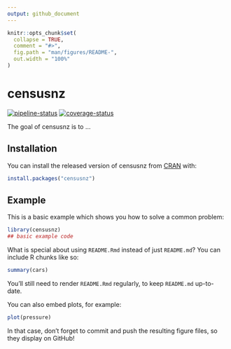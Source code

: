 ```yaml
---
output: github_document
---
```


<!-- README.md is generated from README.Rmd. Please edit that file -->

```r
knitr::opts_chunk$set(
  collapse = TRUE,
  comment = "#>",
  fig.path = "man/figures/README-",
  out.width = "100%"
)
```
# censusnz

<!-- badges: start -->
[![pipeline-status](https://gitlab.harmonic.co.nz/ari/censusnz/badges/master/pipeline.svg)](https://gitlab.harmonic.co.nz/ari/censusnz)
[![coverage-status](https://gitlab.harmonic.co.nz/ari/censusnz/badges/master/coverage.svg?job=coverage)](https://gitlab.harmonic.co.nz/ari/censusnz/pipelines)
<!-- badges: end -->

The goal of censusnz is to ...

## Installation

You can install the released version of censusnz from [CRAN](https://CRAN.R-project.org) with:

``` r
install.packages("censusnz")
```

## Example

This is a basic example which shows you how to solve a common problem:

```r
library(censusnz)
## basic example code
```

What is special about using `README.Rmd` instead of just `README.md`? You can include R chunks like so:

```r
summary(cars)
```

You'll still need to render `README.Rmd` regularly, to keep `README.md` up-to-date.

You can also embed plots, for example:

```r
plot(pressure)
```

In that case, don't forget to commit and push the resulting figure files, so they display on GitHub!
